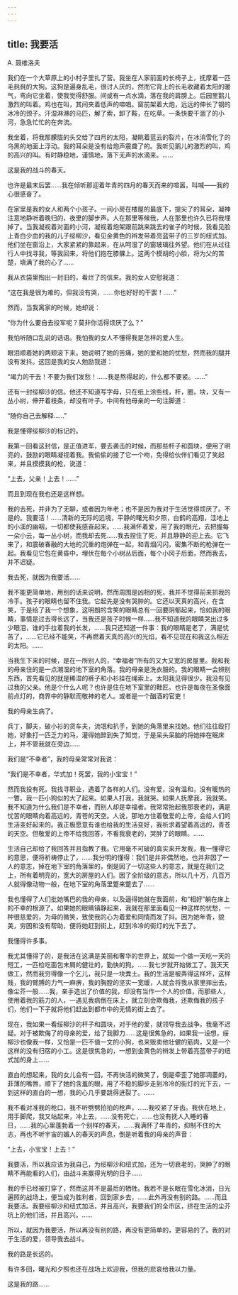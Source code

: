 ```yaml
---
---
---
```

title: 我要活
---



A. 聂维洛夫

我们在一个大草原上的小村子里扎了营。我坐在人家前面的长椅子上，抚摩着一匹毛毵毵的大狗。这狗是遍身乱毛，很讨人厌的，然而它背上的长毛收藏着太阳的暖气，弯向它坐着，使我觉得舒服。间或有一点水滴，落在我的肩膀上。后园里鹅儿激烈的叫着。鸡也在叫，其间夹着低声的啼唱。窗前架着大炮，远远的伸长了钢的冰冷的颈子。汗湿淋淋的马匹，解了索，卸了鞍，在吃草。一条快要干涸了的小河，急急忙忙的在奔流。

我坐着，将我那朦胧的头交给了四月的太阳，凝眺着蓝云的裂片，在冰消雪化了的乌黑的地面上浮动。我的耳朵是没有给炮声震聋了的。我听见鹅儿的激烈的叫，鸡的高兴的叫。有时静稳地，谨慎地，落下无声的水滴来。……

这是我的战斗的春天。

也许是最末后罢……我在倾听那迎着年青的四月的春天而来的喧嚣，叫喊——我的心很感奋了。

在家里是我的女人和两个小孩子。一间小房在楼屋的最底下，提尖了的耳朵，凝神注意地静听着晚归的，夜里的脚步声。人在那里等候我，人在那里也许久已将我埋掉了。当我凝视着对面的小河，凝视着炮架跟前跳来跳去的雀子的时候，我看见脸上青白少血的我的儿子绥柳沙，看见金黄色的辫发带着亮蓝带子的三岁的纽式加。他们坐在窗沿上，大家紧紧的靠起来，在从呵湿了的窗玻璃往外望。他们在从过往行人中找寻我，等我回来，将他们抱在膝髁上。这两个模胡的小脸，将为父的苦楚，填满了我的心了……

我从衣袋里掏出一封旧的，看烂了的信来。我的女人安慰我道：

“这在我是很为难的，但我没有哭，……你也好好的干罢！……”

然而，当我离家的时候，她却说：

“你为什么要自去投军呢？莫非你活得烦厌了么？”

我怕听随口乱说的话语。我怕我的女人不懂得我是怎样的爱人生。

眼泪顺着她的两颊滚下来。她说明了她的苦痛，她的爱和她的忧愁，然而我的腿并没有发抖。这回是我的女人勉励我道：

“竭力的干去！不要为我们发愁！……我是熬得起的，什么都不要紧。……”

还有一封绥柳沙的信。他还不知道写字母，只在纸上涂些线，杆，圈，块，又有一丛小树，伸开着枝条，却没有叶子。中间有他母亲的一句注脚道：

“随你自己去解释……”

我是懂得绥柳沙的标记的。

我第一回看这封信，是正值进军，要去袭击的时候，而那些杆子和圆块，便用了明亮的，鼓励的眼睛凝视着我。我偷偷的接了它一个吻，免得给伙伴们看见了笑起来，并且摸摸我的枪，说道：

“上去，父亲！上去！……”

而且到现在我也还是这样想。

我的去死，并非为了无聊，或者因为年老；也不是因为我对于生活觉得烦厌了。不是的。我要活！……清新的无际的远境，平静的曙光和夕照，白鹤的高翔，洼地上的小溪的幽咽，一切都使我感奋起来。……我满怀着爱，用了我的眼光，去把握每一朵小云，每一丛小树，而我却去死……我去捏住了死，并且静静的迎上去。它飞来了，和震破春融的大地的沉重的炮弹在一起，和青烟闪闪，密集不断的枪弹在一起。我看见它包在黄昏中，埋伏在每个小树丛后面，每个小冈子后面，然而我去，并不迟疑。

我去死，就因为我要活……

我不能更简单地，用别的话来说明，然而周围是凶相的死，我并不觉得前来抓我的冷手。孩子的眼睛也留不住我。它起先是没有哭肿的。它还以天真的高兴，在含笑，于是给了我一个想象，这明朗的含笑的眼睛总有一回要阴郁起来，恰如我的眼睛，事情是过去得长远了，当我还是孩子时候一样……我不知道我的眼睛哭出过多少眼泪，谁的手拉着我的长发，……我只还知道一件事：我的眼睛是老了，满是忧苦了，……它已经不能笑，不再燃着天真的高兴的光焰，看不见现在和我这么相近的太阳。……

当我生下来的时候，是在一所别人的，“幸福者”所有的又大又宽的房屋里。我和我的母亲住的是一点潮湿的地下室的角落。我的母亲是洗衣服的。我的眼睛一会辨别东西，首先看见的就是稀湿的裤子和小衫挂在绳索上。太阳我见得很少。我没有见过我的父亲。他是个什么人呢？也许是住在地下室里的鞋匠。也许是每夜在圣像面前点灯的，商界中的静默而敬神的老人。或者是一个酗酒的官吏！

我的母亲生病了。

兵丁，脚夫，破小衫的货车夫，流氓和扒手，到她的角落里来找她。他们往往殴打她，好象打一匹乏力的马，灌得她醉到失了知觉，于是呆头呆脑的将她摔在眠床上，并不管我就在旁边……

我们是“不幸者”，我的母亲常常对我说：

“我们是不幸者，华式加！死罢，我的小宝宝！”

然而我投有死。我找寻职业，遇着了各样的人们。没有爱，没有温和，没有暖热的一瞥。我一匹小狗似的大了起来。如果人打我，我就哭。如果人抚摩我，我就笑。我不知道为什么我们是不幸者，而别人却是幸福者。我常常抬起我那衰老的，满是忧苦的眼睛向着高远的，青苍的天空。人说，那地方住着敬爱的上帝，会给人们的生活变好起来的。我正极愿意有谁也给我的生活变好，我祈求着望着高远的，青苍的天空。但敬爱的上帝不给我回答，不看我衰老的，哭肿了的眼睛。……

生活自己却给了我回答并且指教了我。它用毫不可破的真实来开发我，我一懂得它的意思，便将祈祷停止了，……我分明的懂得：我们是并非偶然地，也并非因了一人的意志，掉在地下室的角落里的，倒是因了一切这些人的意志，就是在我们之上，所有着明亮的，宽大的房屋的人们。因了全阶级的意志，所以几十万，几百万人就得像动物一般，在地下室的角落里蹩来蹩去了……

我也懂得了人们批她嘴巴的我的母亲，以及逼得她就在我面前，和“相好”躺在床上的不幸的根源了。如果她的眼睛镇静起来，我就在那里面看见一种这样的忧愁，一种很慈爱的，为母的微笑，致使我的心为着爱和同情而发了抖。因为她年青，貌美，穷困和没有帮助，便将她赶到街上，赶到冷冷的街灯的光下去了。

我懂得许多事。

我尤其懂得了的，是我活在这满是美丽和奢华的世界上，就如一个做一天吃一天的短工，一匹检吃面包末屑的健壮的，勤快的狗。……我七岁就开始做工了。我天天做工，然而我穷得像一个乞儿，我只是一块粪土。我的生活是被弄得这样坏，这样贱，我的臂膊的力气一麻痹，我的胸膛的坚实一宽缓，人就会将我从家里摔出去，像尘芥一般……我，亲手造出了价值的我，却没有当作一个人的价值，而那些人，使用着我的筋力的人，一遇见我病倒在床上，就立刻会欺侮我，还欺侮我的孩子们，他们一下子就将他们赶出到都市中的无情的街上去了。

现在，我如果一看绥柳沙的杆子和圆块，对于他的爱，就领导我去战争。我毫不迟疑。对于被欺侮了的母亲的爱，给了我脚力……这是很焦急的，如果我一设想，绥柳沙也像我一样，又恰是一匹不值一文的小狗，也来贩卖他壮健的筋肉，又是一个这样的没有归宿的小工。这是很焦急的，一想到金黄色的辫发上带着亮蓝带子的纽式加的身上……

直白的想起来，我的女儿会有一回，不再快活的微笑了，倒是牵歪了她那凋萎的，菲薄的嘴唇，顺下了她的含羞的眼，用了不稳的脚步走到冷冷的街灯的光下去，一到这样的直白的一想，我的心几乎要跳得迸裂了。……

我不看对准我的枪口，我不听劈劈拍拍的枪声，……我咬紧了牙齿。我伏在地上，用手脚爬，我又站起来，冲上去，……没有死亡，……也没有抚人入睡的春日，……我的心里蓬勃着一个别样的春天，……我满怀了年青的，抑制不住的大志，再也不听宇宙的媚人的春天的声息，倒是听着我的母亲的声音：

“上去，小宝宝！上去！”

我要活，所以我应该为我自己，为绥柳沙和纽式加，还为一切衰老的，哭肿了的眼睛不再能看的人们，由战斗来赢得光明的日子……

我的手已经被打穿了，然而这并不是最后的牺牲。我若不是长眠在雪化冰消，日光遍照的战场上，便当成为胜利者，回到家乡去，……此外再没有别的路。……而且我要活。我要绥柳沙和纽式加活，并且高兴，我要我们的全市区，挤在生活的尘芥坑上的他们活，并且高兴。……

所以，就因为我要活，所以再没有别的路，再没有更简单的，更容易的了。我的对于生活的爱，领导我去战斗。

我的路是长远的。

有许多回，曙光和夕照也还在战场上欢迎我，但我的悲哀给我以力量。

这是我的路……